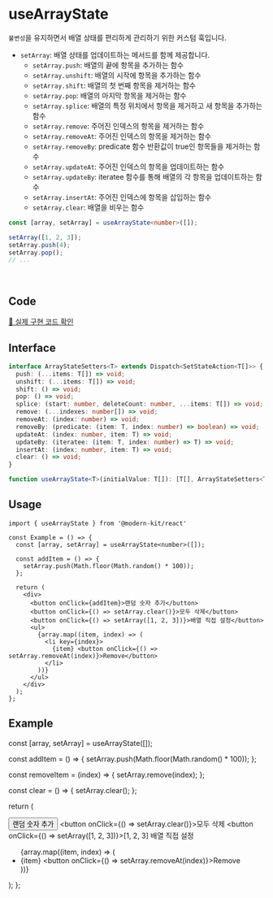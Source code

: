 
# useArrayState

`불변성`을 유지하면서 배열 상태를 편리하게 관리하기 위한 커스텀 훅입니다.

- `setArray`: 배열 상태를 업데이트하는 메서드를 함께 제공합니다.
  - `setArray.push`: 배열의 끝에 항목을 추가하는 함수
  - `setArray.unshift`: 배열의 시작에 항목을 추가하는 함수
  - `setArray.shift`: 배열의 첫 번째 항목을 제거하는 함수
  - `setArray.pop`: 배열의 마지막 항목을 제거하는 함수
  - `setArray.splice`: 배열의 특정 위치에서 항목을 제거하고 새 항목을 추가하는 함수
  - `setArray.remove`: 주어진 인덱스의 항목을 제거하는 함수
  - `setArray.removeAt`: 주어진 인덱스의 항목을 제거하는 함수
  - `setArray.removeBy`: predicate 함수 반환값이 true인 항목들을 제거하는 함수
  - `setArray.updateAt`: 주어진 인덱스의 항목을 업데이트하는 함수
  - `setArray.updateBy`: iteratee 함수를 통해 배열의 각 항목을 업데이트하는 함수
  - `setArray.insertAt`: 주어진 인덱스에 항목을 삽입하는 함수
  - `setArray.clear`: 배열을 비우는 함수

```ts title="Example"
const [array, setArray] = useArrayState<number>([]);

setArray([1, 2, 3]);
setArray.push(4);
setArray.pop();
// ...
```

<br />

## Code
[🔗 실제 구현 코드 확인](https://github.com/modern-agile-team/modern-kit/blob/main/packages/react/src/hooks/useArrayState/index.ts)

## Interface
```ts title="typescript"
interface ArrayStateSetters<T> extends Dispatch<SetStateAction<T[]>> {
  push: (...items: T[]) => void;
  unshift: (...items: T[]) => void;
  shift: () => void;
  pop: () => void;
  splice: (start: number, deleteCount: number, ...items: T[]) => void;
  remove: (...indexes: number[]) => void;
  removeAt: (index: number) => void;
  removeBy: (predicate: (item: T, index: number) => boolean) => void;
  updateAt: (index: number, item: T) => void;
  updateBy: (iteratee: (item: T, index: number) => T) => void;
  insertAt: (index: number, item: T) => void;
  clear: () => void;
}
```
```ts title="typescript"
function useArrayState<T>(initialValue: T[]): [T[], ArrayStateSetters<T>]
```

## Usage
```tsx title="typescript"
import { useArrayState } from '@modern-kit/react'

const Example = () => {
  const [array, setArray] = useArrayState<number>([]);

  const addItem = () => {
    setArray.push(Math.floor(Math.random() * 100));
  };

  return (
    <div>
      <button onClick={addItem}>랜덤 숫자 추가</button>
      <button onClick={() => setArray.clear()}>모두 삭제</button>
      <button onClick={() => setArray([1, 2, 3])}>배열 직접 설정</button>
      <ul>
        {array.map((item, index) => (
          <li key={index}>
            {item} <button onClick={() => setArray.removeAt(index)}>Remove</button>
          </li>
        ))}
      </ul>
    </div>
  );
};
```

## Example

  const [array, setArray] = useArrayState([]);

  const addItem = () => {
    setArray.push(Math.floor(Math.random() * 100));
  };

  const removeItem = (index) => {
    setArray.remove(index);
  };

  const clear = () => {
    setArray.clear();
  };

  return (
    <div>
      <button onClick={addItem}>랜덤 숫자 추가</button>
      <button onClick={() => setArray.clear()}>모두 삭제</button>
      <button onClick={() => setArray([1, 2, 3])}>[1, 2, 3] 배열 직접 설정</button>
      <ul>
        {array.map((item, index) => (
          <li key={index}>
            {item} <button onClick={() => setArray.removeAt(index)}>Remove</button>
          </li>
        ))}
      </ul>
    </div>
  );
};


<Example />